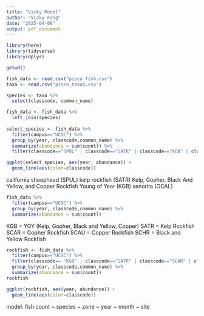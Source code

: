 ```yaml
---
title: "Vicky Model"
author: "Vicky Fong"
date: "2025-04-08"
output: pdf_document
---
```


```r
library(here)
library(tidyverse)
library(dplyr)

getwd()
```

```r
fish_data <- read.csv("pisco_fish.csv")
taxa <- read.csv("pisco_taxon.csv")

species <- taxa %>%
  select(classcode, common_name)

fish_data <- fish_data %>% 
  left_join(species)
  
select_species <- fish_data %>%
  filter(campus=="UCSC") %>%
  group_by(year, classcode,common_name) %>%
  summarize(abundance = sum(count)) %>%
  filter(classcode=="SPUL" | classcode=="SATR" | classcode=="KGB" | classcode=="OCAL")

ggplot(select_species, aes(year, abundance)) +
  geom_line(aes(color=classcode))
```
california sheephead (SPUL)
kelp rockfish (SATR)
Kelp, Gopher, Black And Yellow, and Copper Rockfish Young of Year (KGB)
senorita (OCAL)

```r
fish_data %>%
  filter(campus=="UCSC") %>%
  group_by(year, classcode,common_name) %>%
  summarize(abundance = sum(count))
```

KGB = YOY (Kelp, Gopher, Black and Yellow, Copper)
SATR = Kelp Rockfish
SCAR = Gopher Rockfish
SCAU = Copper Rockfish
SCHR = Black and Yellow Rockfish

```r
rockfish <- fish_data %>%
  filter(campus=="UCSC") %>%
  filter(classcode== "KGB" | classcode=="SATR" | classcode=="SCAR" | classcode=="SCAU" | classcode=="SCHR") %>%
  group_by(year, classcode,common_name) %>%
  summarize(abundance = sum(count))
rockfish  
```
```r
ggplot(rockfish, aes(year, abundance)) +
  geom_line(aes(color=classcode))
```


model: fish count ~ species ~ zone ~ year ~ month ~ site